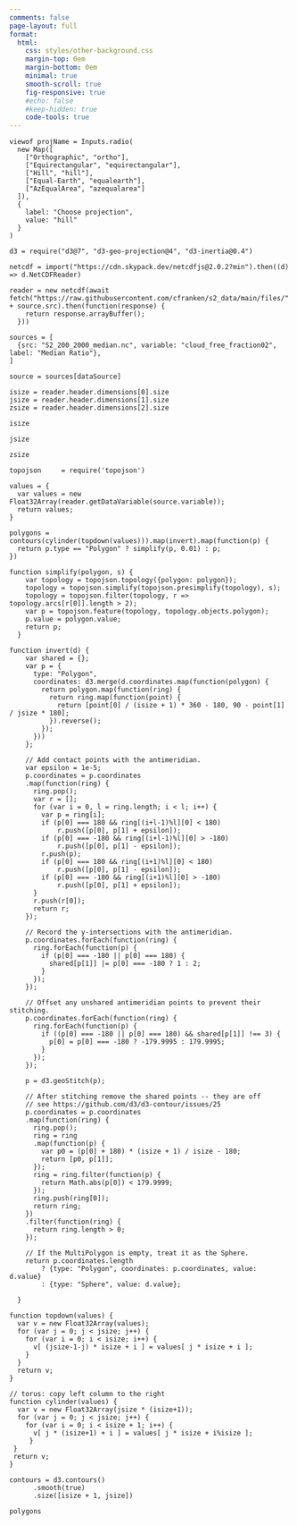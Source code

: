 ```yaml
---
comments: false
page-layout: full
format:
  html:
    css: styles/other-background.css  
    margin-top: 0em
    margin-bottom: 0em
    minimal: true
    smooth-scroll: true
    fig-responsive: true
    #echo: false
    #keep-hidden: true
    code-tools: true
---
```






```ojs
viewof projName = Inputs.radio(
  new Map([
    ["Orthographic", "ortho"],
    ["Equirectangular", "equirectangular"],
    ["Hill", "hill"],
    ["Equal-Earth", "equalearth"],
    ["AzEqualArea", "azequalarea"]
  ]),
  {
    label: "Choose projection",
    value: "hill"
  }
)
```


```ojs
d3 = require("d3@7", "d3-geo-projection@4", "d3-inertia@0.4")
```

```ojs
netcdf = import("https://cdn.skypack.dev/netcdfjs@2.0.2?min").then((d) => d.NetCDFReader)
```


```ojs
reader = new netcdf(await fetch("https://raw.githubusercontent.com/cfranken/s2_data/main/files/" + source.src).then(function(response) {
    return response.arrayBuffer();
  }))
```

```ojs
sources = [
  {src: "S2_200_2000_median.nc", variable: "cloud_free_fraction02", label: "Median Ratio"},
]
```


```ojs
source = sources[dataSource]
```

```ojs
isize = reader.header.dimensions[0].size
jsize = reader.header.dimensions[1].size
zsize = reader.header.dimensions[2].size
```

```ojs
isize
```

```ojs
jsize
```

```ojs
zsize
```

```ojs
topojson     = require('topojson')
```

```ojs
values = {
  var values = new Float32Array(reader.getDataVariable(source.variable));
  return values;
}
```

```ojs
polygons = contours(cylinder(topdown(values))).map(invert).map(function(p) {
  return p.type == "Polygon" ? simplify(p, 0.01) : p;
})
```

```ojs
function simplify(polygon, s) {
    var topology = topojson.topology({polygon: polygon});
    topology = topojson.simplify(topojson.presimplify(topology), s);
    topology = topojson.filter(topology, r => topology.arcs[r[0]].length > 2);
    var p = topojson.feature(topology, topology.objects.polygon);
    p.value = polygon.value;
    return p;
  }
```

```ojs
function invert(d) {
    var shared = {};
    var p = {
      type: "Polygon",
      coordinates: d3.merge(d.coordinates.map(function(polygon) {
        return polygon.map(function(ring) {
          return ring.map(function(point) {
            return [point[0] / (isize + 1) * 360 - 180, 90 - point[1] / jsize * 180];
          }).reverse();
        });
      }))
    };

    // Add contact points with the antimeridian.
    var epsilon = 1e-5;
    p.coordinates = p.coordinates
    .map(function(ring) {
      ring.pop();
      var r = [];
      for (var i = 0, l = ring.length; i < l; i++) {
        var p = ring[i];
        if (p[0] === 180 && ring[(i+l-1)%l][0] < 180)
        	r.push([p[0], p[1] + epsilon]);
        if (p[0] === -180 && ring[(i+l-1)%l][0] > -180)
        	r.push([p[0], p[1] - epsilon]);
        r.push(p);
        if (p[0] === 180 && ring[(i+1)%l][0] < 180)
        	r.push([p[0], p[1] - epsilon]);
        if (p[0] === -180 && ring[(i+1)%l][0] > -180)
        	r.push([p[0], p[1] + epsilon]);
      }
      r.push(r[0]);
      return r;
    });

    // Record the y-intersections with the antimeridian.
    p.coordinates.forEach(function(ring) {
      ring.forEach(function(p) {
        if (p[0] === -180 || p[0] === 180) {
          shared[p[1]] |= p[0] === -180 ? 1 : 2;
        }
      });
    });

    // Offset any unshared antimeridian points to prevent their stitching.
    p.coordinates.forEach(function(ring) {
      ring.forEach(function(p) {
        if ((p[0] === -180 || p[0] === 180) && shared[p[1]] !== 3) {
          p[0] = p[0] === -180 ? -179.9995 : 179.9995;
        }
      });
    });

    p = d3.geoStitch(p);

    // After stitching remove the shared points -- they are off
    // see https://github.com/d3/d3-contour/issues/25
    p.coordinates = p.coordinates
    .map(function(ring) {
      ring.pop();
      ring = ring
      .map(function(p) {
      	var p0 = (p[0] + 180) * (isize + 1) / isize - 180;
        return [p0, p[1]];
      });
      ring = ring.filter(function(p) {
        return Math.abs(p[0]) < 179.9999;
      });
      ring.push(ring[0]);
      return ring;
    })
    .filter(function(ring) {
      return ring.length > 0;
    });

    // If the MultiPolygon is empty, treat it as the Sphere.
    return p.coordinates.length
        ? {type: "Polygon", coordinates: p.coordinates, value: d.value}
        : {type: "Sphere", value: d.value};
    
  }
```

```ojs
function topdown(values) {
  var v = new Float32Array(values);
  for (var j = 0; j < jsize; j++) {
    for (var i = 0; i < isize; i++) {
      v[ (jsize-1-j) * isize + i ] = values[ j * isize + i ];
    }
  }
  return v;
}
```

```ojs
// torus: copy left column to the right
function cylinder(values) {
  var v = new Float32Array(jsize * (isize+1));
  for (var j = 0; j < jsize; j++) {
    for (var i = 0; i < isize + 1; i++) {
      v[ j * (isize+1) + i ] = values[ j * isize + i%isize ];
     }
 }
 return v;
}
```

```ojs
contours = d3.contours()
      .smooth(true)
      .size([isize + 1, jsize])
```

```ojs
polygons
```